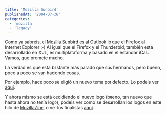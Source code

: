 ```yaml
---
title: 'Mozilla Sunbird'
publishedAt: '2004-07-26'
categories:
  - 'mozilla'
  - 'legacy'
---
```


Como ya sabreis, el [Mozilla Sunbird](http://www.mozilla.org/projects/calendar/) es al Outlook lo que el Firefox al Internet Explorer ;-) Al igual que el Firefox y el Thunderbid, también está desarrollado en XUL, es multiplataforma y basado en el estandar iCal... Vamos, que promete mucho.

La verdad es que esta bastante más parado que sus hermanos, pero bueno, poco a poco se van haciendo cosas.

Por ejemplo, hace poco se eligió un nuevo tema por defecto. Lo podeis ver [aquí](http://markcarson.com/images/).

Y ahora mismo se está decidiendo el nuevo logo (bueno, tan nuevo que hasta ahora no tenía logo), podeis ver como se desarrollan los logos en este hilo de [MozillaZine](http://forums.mozillazine.org/viewtopic.php?t=85054), o ver los finalistas [aquí](http://axentra.net/www/sunbird/logo_contest.html).
